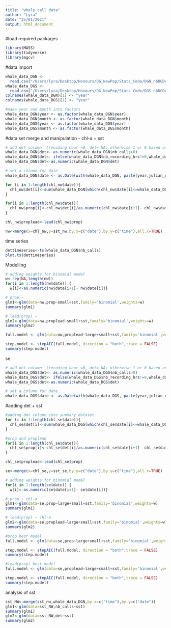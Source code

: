 ```yaml
---
title: "whale call data"
author: "Lyra"
date: "25/01/2021"
output: html_document
---
```


#load required packages
```r
library(MASS)
library(tidyverse)
library(mgcv)
```

#data import
```r
whale_data_DGN <- 
  read.csv("/Users/lyra/Desktop/Honours/DG_NewPop/Stats_Code/DGN_nbDGDcalls_day_2002to2014.csv",header=T)
whale_data_DGS <- 
  read.csv("/Users/lyra/Desktop/Honours/DG_NewPop/Stats_Code/DGS_nbDGDcalls_day_2002to2018.csv",header=T)
colnames(whale_data_DGN)[1] <- "year"
colnames(whale_data_DGS)[1] <- "year"

#make year and month into factors
whale_data_DGN$year <- as.factor(whale_data_DGN$year)
whale_data_DGN$month <- as.factor(whale_data_DGN$month)
whale_data_DGS$year <- as.factor(whale_data_DGS$year)
whale_data_DGS$month <- as.factor(whale_data_DGS$month)

```


#data set merge and manipulation - chl-a + sst
```r

# add det column  (recoding hour =0, det= NA; otherwise 1 or 0 based on detection)
whale_data_DGN$det<- as.numeric(whale_data_DGN$nb_calls>0)
whale_data_DGN$det<- ifelse(whale_data_DGN$nb_recording_hrs!=0,whale_data_DGN$det,'n/a') 
whale_data_DGN$det<-as.numeric(whale_data_DGN$det)

# set a column for date
whale_data_DGN$date <- as.Date(with(whale_data_DGN, paste(year,julian_day,sep="-")), "%Y-%j")

for (i in 1:length(chl_nw$date)){
  chl_nw$det[i]<-sum(whale_data_DGN[which(chl_nw$date[i]<=whale_data_DGN$date & whale_data_DGN$date<chl_nw$date[i+1]),6])
}

for(i in 1:length(chl_nw$date)){
  chl_nw$prop[i]<-chl_nw$det[i]/as.numeric(chl_nw$date[i+1]- chl_nw$date[i])
}

chl_nw$proplead<-lead(chl_nw$prop)

nw<-merge(x=chl_nw,y=sst_nw,by.x=c("date"),by.y=c("time"),all.x=TRUE)

```
time series
```r
dettimeseries<-ts(whale_data_DGN$nb_calls)
plot.ts(dettimeseries)
```


Modelling
```r
# adding weights for binomial model
w<-rep(NA,length(nw))
for(i in 1:length(nw$date)) {
  w[i]<-as.numeric(nw$date[i+1]- nw$date[i])}

# prop ~ 
glm1<-glm(data=nw,prop~small+sst,family='binomial',weights=w)
summary(glm1)

# lead(prop) ~ 
glm2<-glm(data=nw,proplead~small+sst,family='binomial',weights=w)
summary(glm2)

full.model <- glm(data=nw,proplead~large+small+sst,family='binomial',weights=w)

step.model <- stepAIC(full.model, direction = "both",trace = FALSE)
summary(step.model)
```


se
```r
# add det column  (recoding hour =0, det= NA; otherwise 1 or 0 based on detection)
whale_data_DGS$det<- as.numeric(whale_data_DGS$nb_calls>0)
whale_data_DGS$det<- ifelse(whale_data_DGS$nb_recording_hrs!=0,whale_data_DGS$det,'n/a') 
whale_data_DGS$det<-as.numeric(whale_data_DGS$det)

# set a column for date
whale_data_DGS$date <- as.Date(with(whale_data_DGS, paste(year,julian_day,sep="-")), "%Y-%j")


```


#adding det + sst
```r
#adding det column into summary dataset
for (i in 1:length(chl_se$date)){
  chl_se$det[i]<-sum(whale_data_DGS[which(chl_se$date[i]<=whale_data_DGS$date & whale_data_DGS$date<chl_se$date[i+1]),6])
}

#prop and proplead
for(i in 1:length(chl_se$date)){
  chl_se$prop[i]<-chl_se$det[i]/as.numeric(chl_se$date[i+1]- chl_se$date[i])
}

chl_se$proplead<-lead(chl_se$prop)

se<-merge(x=chl_se,y=sst_se,by.x=c("date"),by.y=c("time"),all.x=TRUE)

```

```r
# adding weights for binomial model
for(i in 1:length(se$date)) {
  w[i]<-as.numeric(se$date[i+1]- se$date[i])}

# prop ~ chl-a
glm1<-glm(data=se,prop~large+small+sst,family='binomial',weights=w)
summary(glm1)

# lead(prop) ~ chl-a
glm2<-glm(data=se,proplead~large+small+sst,family='binomial',weights=w)
summary(glm2)

#prop best model
full.model <- glm(data=se,prop~large+small+sst,family='binomial',weights=w)

step.model <- stepAIC(full.model, direction = "both",trace = FALSE)
summary(step.model)

#lead(prop) best model
full.model <- glm(data=se,proplead~large+small+sst,family='binomial',weights=w)

step.model <- stepAIC(full.model, direction = "both",trace = FALSE)
summary(step.model)
```

analysis of sst

```r
sst_NW<-merge(sst_nw,whale_data_DGN,by.x=c("time"),by.y=c("date"))
glm1<-glm(data=sst_NW,nb_calls~sst)
summary(glm1)
glm2<-glm(data=sst_NW,det~sst)
summary(glm2)

```


